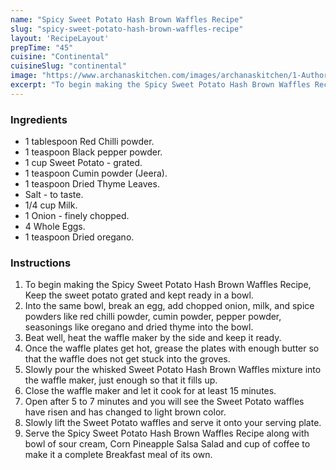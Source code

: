 ---
name: "Spicy Sweet Potato Hash Brown Waffles Recipe"
slug: "spicy-sweet-potato-hash-brown-waffles-recipe"
layout: 'RecipeLayout'
prepTime: "45"
cuisine: "Continental"
cuisineSlug: "continental"
image: "https://www.archanaskitchen.com/images/archanaskitchen/1-Author/sibyl-archanaskitchen.com/Spicy_Sweet_Potato_Hash_Brown_Waffles_Recipe_.jpg"
excerpt: "To begin making the Spicy Sweet Potato Hash Brown Waffles Recipe, Keep the sweet potato grated and kept ready in a bowl"
---

### Ingredients

- 1 tablespoon Red Chilli powder.
- 1 teaspoon Black pepper powder.
- 1 cup Sweet Potato - grated.
- 1 teaspoon Cumin powder (Jeera).
- 1 teaspoon Dried Thyme Leaves.
- Salt - to taste.
- 1/4 cup Milk.
- 1 Onion - finely chopped.
- 4 Whole Eggs.
- 1 teaspoon Dried oregano.

### Instructions

1. To begin making the Spicy Sweet Potato Hash Brown Waffles Recipe, Keep the sweet potato grated and kept ready in a bowl.
1. Into the same bowl, break an egg, add chopped onion, milk, and spice powders like red chilli powder, cumin powder, pepper powder, seasonings like oregano and dried thyme into the bowl.
1. Beat well, heat the waffle maker by the side and keep it ready.
1. Once the waffle plates get hot, grease the plates with enough butter so that the waffle does not get stuck into the groves.
1. Slowly pour the whisked Sweet Potato Hash Brown Waffles mixture into the waffle maker, just enough so that it fills up.
1. Close the waffle maker and let it cook for at least 15 minutes.
1. Open after 5 to 7 minutes and you will see the Sweet Potato waffles have risen and has changed to light brown color.
1. Slowly lift the Sweet Potato waffles and serve it onto your serving plate.
1. Serve the Spicy Sweet Potato Hash Brown Waffles Recipe along with bowl of sour cream, Corn Pineapple Salsa Salad and cup of coffee to make it a complete Breakfast meal of its own.

